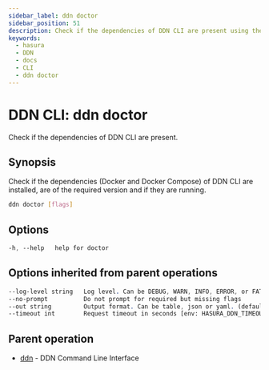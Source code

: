 ```yaml
---
sidebar_label: ddn doctor
sidebar_position: 51
description: Check if the dependencies of DDN CLI are present using the DDN CLI
keywords:
  - hasura
  - DDN
  - docs
  - CLI
  - ddn doctor
---
```


# DDN CLI: ddn doctor

Check if the dependencies of DDN CLI are present.

## Synopsis

Check if the dependencies (Docker and Docker Compose) of DDN CLI are installed, are of the required version and if they
are running.

```bash
ddn doctor [flags]
```

## Options

```sass
-h, --help   help for doctor
```

## Options inherited from parent operations

```sass
--log-level string   Log level. Can be DEBUG, WARN, INFO, ERROR, or FATAL. (default "INFO")
--no-prompt          Do not prompt for required but missing flags
--out string         Output format. Can be table, json or yaml. (default "table")
--timeout int        Request timeout in seconds [env: HASURA_DDN_TIMEOUT] (default 100)
```

## Parent operation

- [ddn](/reference/cli/commands/ddn) - DDN Command Line Interface
